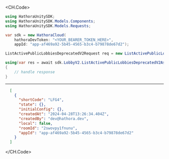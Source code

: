 
<CH.Code>
```csharp ListActivePublicLobbiesDeprecatedV2.cs
using HathoraUnitySDK;
using HathoraUnitySDK.Models.Components;
using HathoraUnitySDK.Models.Requests;

var sdk = new HathoraCloud(
    hathoraDevToken: "<YOUR_BEARER_TOKEN_HERE>",
    appId: "app-af469a92-5b45-4565-b3c4-b79878de67d2");

ListActivePublicLobbiesDeprecatedV2Request req = new ListActivePublicLobbiesDeprecatedV2Request() {};

using(var res = await sdk.LobbyV2.ListActivePublicLobbiesDeprecatedV2Async(req))
{
    // handle response
}
```
---

```json Example Response
  [
    {
      "shortCode": "LFG4",
      "state": {},
      "initialConfig": {},
      "createdAt": "2024-04-28T13:26:34.404Z",
      "createdBy": "dev@hathora.dev",
      "local": false,
      "roomId": "2swovpy1fnunu",
      "appId": "app-af469a92-5b45-4565-b3c4-b79878de67d2"
    }
  ]
```
</CH.Code>
